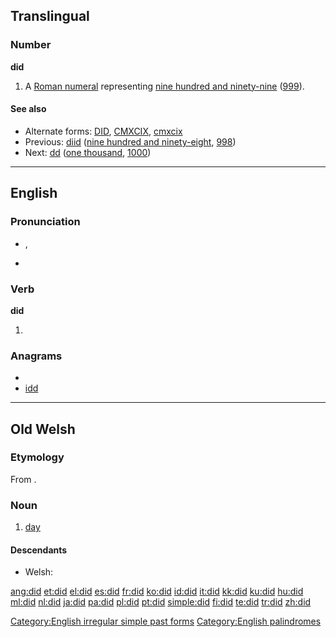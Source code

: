 {{wikipedia|DID}}
==Translingual==

===Number===
'''did'''

# {{informal}} A [[Roman numeral]] representing [[nine hundred and ninety-nine]] ([[999]]).

====See also====
* Alternate forms: [[DID]], [[CMXCIX]], [[cmxcix]]
* Previous: [[diid]] ([[nine hundred and ninety-eight]], [[998]])
* Next: [[dd]] ([[one thousand]], [[1000]])

----

==English==
{{rank|should|can|made|83|did|such|great|must}}

===Pronunciation===
* {{IPA|/dɪd/}}, {{SAMPA|/dId/}}
* {{audio|En-ca-did.ogg|Audio (CA)}}
*: {{rhymes|ɪd}}

===Verb===
'''did'''

# {{simple past of|[[do]]}}

===Anagrams===
* {{alphagram|[[DDI#English|DDI]]}} 
* [[idd#English|idd]]


[[Category:English irregular simple past forms]]
[[Category:English palindromes]]

----

==Old Welsh==

===Etymology===
From {{proto|Celtic|dīyo-|day|lang=owl}}.

===Noun===
{{infl|owl|noun|g=m}}

# [[day]]

====Descendants====
* Welsh: {{l|cy|dydd}}

[[ang:did]]
[[et:did]]
[[el:did]]
[[es:did]]
[[fr:did]]
[[ko:did]]
[[id:did]]
[[it:did]]
[[kk:did]]
[[ku:did]]
[[hu:did]]
[[ml:did]]
[[nl:did]]
[[ja:did]]
[[pa:did]]
[[pl:did]]
[[pt:did]]
[[simple:did]]
[[fi:did]]
[[te:did]]
[[tr:did]]
[[zh:did]]